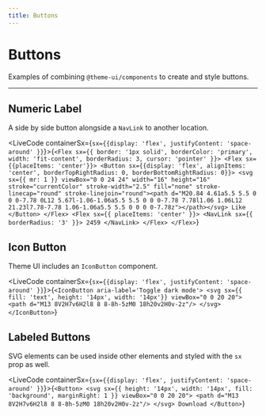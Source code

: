 ```yaml
---
title: Buttons
---
```



# Buttons

Examples of combining `@theme-ui/components` to create and style buttons.

---

## Numeric Label

A side by side button alongside a `NavLink` to another location.

<LiveCode containerSx={`sx={{display: 'flex', justifyContent: 'space-around' }}`}>{`<Flex sx={{ border: '1px solid', borderColor: 'primary', width: 'fit-content', borderRadius: 3, cursor: 'pointer' }}>
  <Flex sx={{placeItems: 'center'}}>
    <Button sx={{display: 'flex', alignItems: 'center', borderTopRightRadius: 0, borderBottomRightRadius: 0}}>
      <svg sx={{ mr: 1 }} viewBox="0 0 24 24" width="16" height="16" stroke="currentColor" stroke-width="2.5" fill="none" stroke-linecap="round" stroke-linejoin="round"><path d="M20.84 4.61a5.5 5.5 0 0 0-7.78 0L12 5.67l-1.06-1.06a5.5 5.5 0 0 0-7.78 7.78l1.06 1.06L12 21.23l7.78-7.78 1.06-1.06a5.5 5.5 0 0 0 0-7.78z"></path></svg>
      Like
    </Button>
  </Flex>
  <Flex sx={{ placeItems: 'center' }}>
    <NavLink sx={{ borderRadius: '3' }}>
      2459
    </NavLink>
  </Flex>
</Flex>`}</LiveCode>



## Icon Button

Theme UI includes an `IconButton` component.

<LiveCode containerSx={`sx={{display: 'flex', justifyContent: 'space-around' }}`}>{`<IconButton
  aria-label='Toggle dark mode'>
  <svg sx={{ fill: 'text', height: '14px', width: '14px'}} viewBox="0 0 20 20">
    <path d="M13 8V2H7v6H2l8 8 8-8h-5zM0 18h20v2H0v-2z"/>
  </svg>
</IconButton>`}</LiveCode>

## Labeled Buttons

SVG elements can be used inside other elements and styled with the `sx` prop as well.

<LiveCode containerSx={`sx={{display: 'flex', justifyContent: 'space-around' }}`}>{`<Button>
  <svg sx={{ height: '14px', width: '14px', fill: 'background', marginRight: 1 }} viewBox="0 0 20 20">
    <path d="M13 8V2H7v6H2l8 8 8-8h-5zM0 18h20v2H0v-2z"/>
  </svg>
  Download
</Button>`}</LiveCode>

